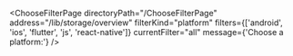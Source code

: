 

<ChooseFilterPage
  directoryPath="/ChooseFilterPage"
  address="/lib/storage/overview"
  filterKind="platform"
  filters={['android', 'ios', 'flutter', 'js', 'react-native']}
  currentFilter="all"
  message={'Choose a platform:'}
/>
